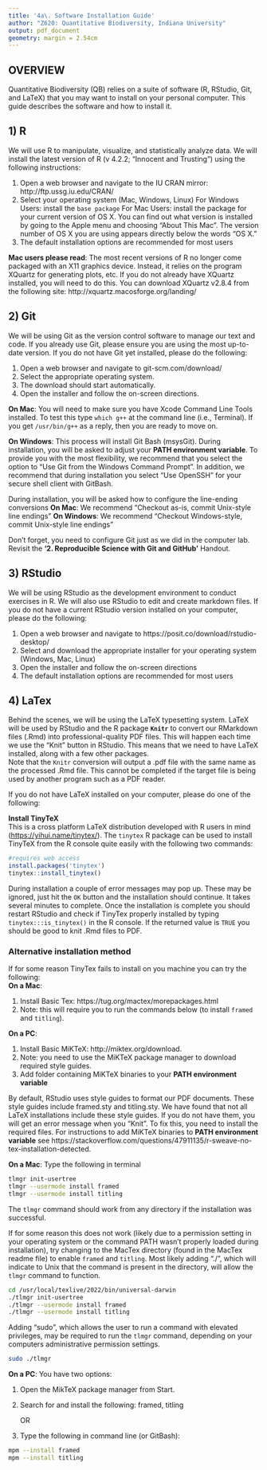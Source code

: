 ```yaml
---
title: '4a\. Software Installation Guide'
author: "Z620: Quantitative Biodiversity, Indiana University"
output: pdf_document
geometry: margin = 2.54cm
---
```


## OVERVIEW

Quantitative Biodiversity (QB) relies on a suite of software (R, RStudio, Git, and LaTeX) that you may want to install on your personal computer.
This guide describes the software and how to install it.

## 1) R

We will use R to manipulate, visualize, and statistically analyze data.
We will install the latest version of R (v 4.2.2; "Innocent and Trusting") using the following instructions:

1. Open a web browser and navigate to the IU CRAN mirror: http://ftp.ussg.iu.edu/CRAN/
2. Select your operating system (Mac, Windows, Linux)
    For Windows Users: install the `base package`
    For Mac Users: install the package for your current version of OS X. You can find out what version is installed by going to the Apple menu and choosing "About This Mac". The version number of OS X you are using appears directly below the words "OS X."
3. The default installation options are recommended for most users

**Mac users please read**:
    The most recent versions of R no longer come packaged with an X11 graphics device.
    Instead, it relies on the program XQuartz for generating plots, etc.
    If you do not already have XQuartz installed, you will need to do this.
    You can download XQuartz v2.8.4 from the following site: http://xquartz.macosforge.org/landing/

## 2) Git

We will be using Git as the version control software to manage our text and code.
If you already use Git, please ensure you are using the most up-to-date version.
If you do not have Git yet installed, please do the following:

1. Open a web browser and navigate to git-scm.com/download/
2. Select the appropriate operating system.
3. The download should start automatically.
4. Open the installer and follow the on-screen directions.

  **On Mac**: You will need to make sure you have Xcode Command Line Tools installed.
  To test this type `which g++` at the command line (i.e., Terminal).
  If you get `/usr/bin/g++` as a reply, then you are ready to move on.
  
  **On Windows**: This process will install Git Bash (msysGit). 
  During installation, you will be asked to adjust your **PATH environment variable**.
  To provide you with the most flexibility, we recommend that you select the option to "Use Git from the Windows Command Prompt".
  In addition, we recommend that during installation you select "Use OpenSSH" for your secure shell client with GitBash.
  
  During installation, you will be asked how to configure the line-ending conversions
  **On Mac**: We recommend "Checkout as-is, commit Unix-style line endings"
  **On Windows**: We recommend "Checkout Windows-style, commit Unix-style line endings"
  
Don't forget, you need to configure Git just as we did in the computer lab. 
Revisit the **'2\. Reproducible Science with Git and GitHub'** Handout.

## 3)  RStudio

We will be using RStudio as the development environment to conduct exercises in R. 
We will also use RStudio to edit and create markdown files. 
If you do not have a current RStudio version installed on your computer, please do the following:

1. Open a web browser and navigate to https://posit.co/download/rstudio-desktop/
2. Select and download the appropriate installer for your operating system (Windows, Mac, Linux)
3. Open the installer and follow the on-screen directions
4. The default installation options are recommended for most users

## 4)  LaTex

Behind the scenes, we will be using the LaTeX typesetting system.
LaTeX will be used by RStudio and the R package **`Knitr`** to convert our RMarkdown files (.Rmd) into professional-quality PDF files. 
This will happen each time we use the "Knit" button in RStudio.
This means that we need to have LaTeX installed, along with a few other packages.   
Note that the `Knitr` conversion will output a .pdf  file with the same name as the processed .Rmd file. This cannot be completed if the target file is being used by another program such as a PDF reader.  

If you do not have LaTeX installed on your computer, please do one of the following: 

**Install TinyTeX**  
This is a cross platform LaTeX distribution developed with R users in mind (<https://yihui.name/tinytex/>). The `tinytex` R package can be used to install TinyTeX from the R console quite easily with the following two commands:  

```r
#requires web access
install.packages('tinytex') 
tinytex::install_tinytex()
```

During installation a couple of error messages may pop up. 
These may be ignored, just hit the `OK` button and the installation should continue. 
It takes several minutes to complete.
Once the installation is complete you should restart RStudio and check if TinyTex properly installed by typing `tinytex:::is_tinytex()` in the R console. 
If the returned value is `TRUE` you should be good to knit .Rmd files to PDF.

### Alternative installation method  
If for some reason TinyTex fails to install on you machine you can try the following:  
**On a Mac**:

1. Install Basic Tex: https://tug.org/mactex/morepackages.html
2. Note: this will require you to run the commands below (to install `framed` and `titling`).

**On a PC**:

1. Install Basic MiKTeX: http://miktex.org/download.
2. Note: you need to use the MiKTeX package manager to download required style guides.
3. Add folder containing MiKTeX binaries to your **PATH environment variable**

By default, RStudio uses style guides to format our PDF documents. 
These style guides include framed.sty and titling.sty.
We have found that not all LaTeX installations include these style guides.
If you do not have them, you will get an error message when you "Knit".
To fix this, you need to install the required files.
For instructions to add MiKTeX binaries to **PATH environment variable** see https://stackoverflow.com/questions/47911135/r-sweave-no-tex-installation-detected.

**On a Mac**:
Type the following in terminal
    
```sh
tlmgr init-usertree
tlmgr --usermode install framed
tlmgr --usermode install titling
```

The `tlmgr` command should work from any directory if the installation was successful.

If for some reason this does not work (likely due to a permission setting in your operating system or the command PATH wasn't properly loaded during installation), try changing to the MacTex directory (found in the MacTex readme file) to enable `framed` and `titling`. Most likely adding "./", which will indicate to Unix that the command is present in the directory, will allow the `tlmgr` command to function.

```sh
cd /usr/local/texlive/2022/bin/universal-darwin
./tlmgr init-usertree
./tlmgr --usermode install framed
./tlmgr --usermode install titling
```

Adding "sudo", which allows the user to run a command with elevated privileges, may be required to run the `tlmgr` command, depending on your computers administrative permission settings.

```sh
sudo ./tlmgr
```

**On a PC**:
You have two options:
  
1. Open the MikTeX package manager from Start.
2. Search for and install the following: framed, titling
    
    OR
  
1. Type the following in command line (or GitBash):

```sh        
mpm --install framed
mpm --install titling
```